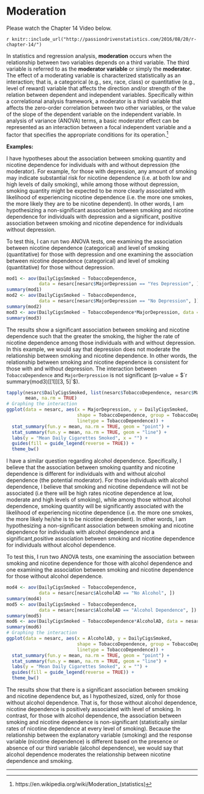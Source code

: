 

# Moderation

Please watch the Chapter 14 Video below.

`r knitr::include_url("http://passiondrivenstatistics.com/2016/08/20/r-chapter-14/")`

In statistics and regression analysis, **moderation** occurs when the relationship between two variables depends on a third variable. The third variable is referred to as the **moderator variable** or simply the **moderator**. The effect of a moderating variable is characterized statistically as an interaction; that is, a categorical (e.g., sex, race, class) or quantitative (e.g., level of reward) variable that affects the direction and/or strength of the relation between dependent and independent variables. Specifically within a correlational analysis framework, a moderator is a third variable that affects the zero-order correlation between two other variables, or the value of the slope of the dependent variable on the independent variable. In analysis of variance (ANOVA) terms, a basic moderator effect can be represented as an interaction between a focal independent variable and a factor that specifies the appropriate conditions for its operation.^[https://en.wikipedia.org/wiki/Moderation_(statistics)]

**Examples:**

I have hypotheses about the association between smoking quantity and nicotine dependence for individuals with and without depression (the moderator). For example, for those with depression, any amount of smoking may indicate substantial risk for nicotine dependence (i.e. at both low and high levels of daily smoking), while among those without depression, smoking quantity might be expected to be more clearly associated with likelihood of experiencing nicotine dependence (i.e. the more one smokes, the more likely they are to be nicotine dependent).  In other words, I am hypothesizing a non-significant association between smoking and nicotine dependence for individuals with depression and a significant, positive association between smoking and nicotine dependence for individuals without depression.  

To test this, I can run two ANOVA tests, one examining the association between nicotine dependence (categorical) and level of smoking (quantitative) for those with depression and one examining the association between nicotine dependence (categorical) and level of smoking (quantitative) for those without depression.  

```r
mod1 <- aov(DailyCigsSmoked ~ TobaccoDependence, 
            data = nesarc[nesarc$MajorDepression == "Yes Depression", ])
summary(mod1)
mod2 <- aov(DailyCigsSmoked ~ TobaccoDependence, 
            data = nesarc[nesarc$MajorDepression == "No Depression", ])
summary(mod2)
mod3 <- aov(DailyCigsSmoked ~ TobaccoDependence*MajorDepression, data = nesarc)
summary(mod3)
```

The results show a significant association between smoking and nicotine dependence such that the greater the smoking, the higher the rate of nicotine dependence among those individuals with and without depression. In this example, we would say that depression does not moderate the relationship between smoking and nicotine dependence. In other words, the relationship between smoking and nicotine dependence is consistent for those with and without depression.  The interaction between `TobaccoDependence` and `MajorDerpression` is not significant (p-value = $`r summary(mod3)[[1]][3, 5]`$).

```r
tapply(nesarc$DailyCigsSmoked, list(nesarc$TobaccoDependence, nesarc$MajorDepression), 
       mean, na.rm = TRUE)
# Graphing the interaction
ggplot(data = nesarc, aes(x = MajorDepression, y = DailyCigsSmoked, 
                          shape = TobaccoDependence, group = TobaccoDependence, 
                          linetype = TobaccoDependence)) +
  stat_summary(fun.y = mean, na.rm = TRUE, geom = "point") +
  stat_summary(fun.y = mean, na.rm = TRUE, geom = "line") +
  labs(y = "Mean Daily Cigarettes Smoked", x = "") + 
  guides(fill = guide_legend(reverse = TRUE)) + 
  theme_bw()
```


I have a similar question regarding alcohol dependence.  Specifically, I believe that the association between smoking quantity and nicotine dependence is different for individuals with and without alcohol dependence (the potential moderator).  For those individuals with alcohol dependence, I believe that smoking and nicotine dependence will not be associated (i.e there will be high rates nicotine dependence at low, moderate and high levels of smoking), while among those without alcohol dependence, smoking quantity will be significantly associated with the likelihood of experiencing nicotine dependence (i.e. the more one smokes, the more likely he/she is to be nicotine dependent). In other words, I am hypothesizing a non-significant association between smoking and nicotine dependence for individuals with alcohol dependence and a significant,positive association between smoking and nicotine dependence for individuals without alcohol dependence.  

To test this, I run two ANOVA tests, one examining the association between smoking and nicotine dependence for those with alcohol dependence and one examining the association between smoking and nicotine dependence for those without alcohol dependence.

```r
mod4 <- aov(DailyCigsSmoked ~ TobaccoDependence, 
            data = nesarc[nesarc$AlcoholAD == "No Alcohol", ])
summary(mod4)
mod5 <- aov(DailyCigsSmoked ~ TobaccoDependence, 
            data = nesarc[nesarc$AlcoholAD == "Alcohol Dependence", ])
summary(mod5)
mod6 <- aov(DailyCigsSmoked ~ TobaccoDependence*AlcoholAD, data = nesarc)
summary(mod6)
# Graphing the interaction
ggplot(data = nesarc, aes(x = AlcoholAD, y = DailyCigsSmoked, 
                          shape = TobaccoDependence, group = TobaccoDependence, 
                          linetype = TobaccoDependence)) +
  stat_summary(fun.y = mean, na.rm = TRUE, geom = "point") +
  stat_summary(fun.y = mean, na.rm = TRUE, geom = "line") +
  labs(y = "Mean Daily Cigarettes Smoked", x = "") + 
  guides(fill = guide_legend(reverse = TRUE)) + 
  theme_bw()
```

The results show that there is a significant association between smoking and nicotine dependence but, as I hypothesized, sized, only for those without alcohol dependence. That is, for those without alcohol dependence, nicotine dependence is positively associated with level of smoking. In contrast, for those with alcohol dependence, the association between smoking and nicotine dependence is non-significant (statistically similar rates of nicotine dependence at every level of smoking).  Because the relationship between the explanatory variable (smoking) and the response variable (nicotine dependence) is different based on the presence or absence of our third variable (alcohol dependence), we would say that alcohol dependence moderates the relationship between nicotine dependence and smoking.

-------------------------